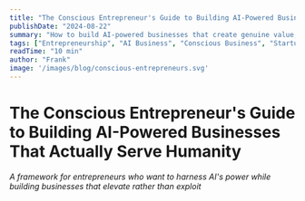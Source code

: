 ```yaml
---
title: "The Conscious Entrepreneur's Guide to Building AI-Powered Businesses That Actually Serve Humanity"
publishDate: "2024-08-22"
summary: "How to build AI-powered businesses that create genuine value, foster human connection, and generate sustainable profits — without losing your soul or your ethics."
tags: ["Entrepreneurship", "AI Business", "Conscious Business", "Startup Strategy"]
readTime: "10 min"
author: "Frank"
image: '/images/blog/conscious-entrepreneurs.svg'
---
```


# The Conscious Entrepreneur's Guide to Building AI-Powered Businesses That Actually Serve Humanity

*A framework for entrepreneurs who want to harness AI's power while building businesses that elevate rather than exploit*

